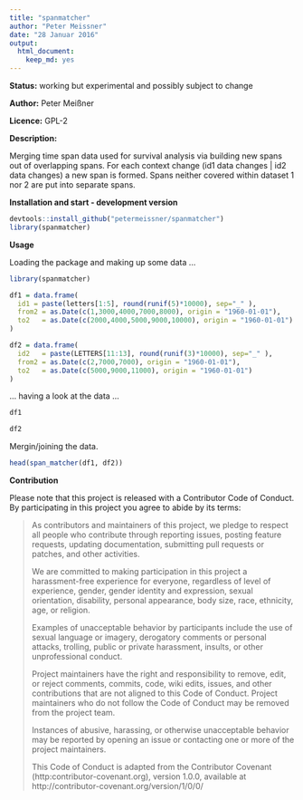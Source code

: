 ```yaml
---
title: "spanmatcher"
author: "Peter Meissner"
date: "28 Januar 2016"
output: 
  html_document: 
    keep_md: yes
---
```








**Status:** working but experimental and possibly subject to change

**Author:** Peter Meißner

**Licence:** GPL-2

**Description:**

Merging time span data used for survival analysis via building new
    spans out of overlapping spans. For each context change (id1 data changes |
    id2 data changes)  a new span is formed. Spans neither covered within
    dataset 1 nor 2 are put into separate spans.


**Installation and start - development version**

```r
devtools::install_github("petermeissner/spanmatcher")
library(spanmatcher)
```

**Usage**

Loading the package and making up some data ... 

```r
library(spanmatcher)

df1 = data.frame(
  id1 = paste(letters[1:5], round(runif(5)*10000), sep="_" ),
  from2 = as.Date(c(1,3000,4000,7000,8000), origin = "1960-01-01"),
  to2   = as.Date(c(2000,4000,5000,9000,10000), origin = "1960-01-01")
)

df2 = data.frame(
  id2   = paste(LETTERS[11:13], round(runif(3)*10000), sep="_" ),
  from2 = as.Date(c(2,7000,7000), origin = "1960-01-01"),
  to2   = as.Date(c(5000,9000,11000), origin = "1960-01-01")
) 
```

... having a look at the data ... 

```r
df1

df2
```


Mergin/joining the data.

```r
head(span_matcher(df1, df2))
```



**Contribution**

Please note that this project is released with a Contributor Code of Conduct. By participating in this project you agree to abide by its terms:

> As contributors and maintainers of this project, we pledge to respect all people who 
contribute through reporting issues, posting feature requests, updating documentation,
submitting pull requests or patches, and other activities.
> 
> We are committed to making participation in this project a harassment-free experience for
everyone, regardless of level of experience, gender, gender identity and expression,
sexual orientation, disability, personal appearance, body size, race, ethnicity, age, or religion.
> 
> Examples of unacceptable behavior by participants include the use of sexual language or
imagery, derogatory comments or personal attacks, trolling, public or private harassment,
insults, or other unprofessional conduct.
> 
> Project maintainers have the right and responsibility to remove, edit, or reject comments,
commits, code, wiki edits, issues, and other contributions that are not aligned to this 
Code of Conduct. Project maintainers who do not follow the Code of Conduct may be removed 
from the project team.
> 
> Instances of abusive, harassing, or otherwise unacceptable behavior may be reported by 
opening an issue or contacting one or more of the project maintainers.
> 
> This Code of Conduct is adapted from the Contributor Covenant 
(http:contributor-covenant.org), version 1.0.0, available at 
http://contributor-covenant.org/version/1/0/0/


